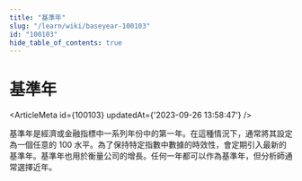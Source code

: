```yaml
---
title: "基準年"
slug: "/learn/wiki/baseyear-100103"
id: "100103"
hide_table_of_contents: true
---
```



# 基準年

<ArticleMeta id={100103} updatedAt={'2023-09-26 13:58:47'} />
<div className='border-solid border-b border-t-0 my-4 border-[var(--ifm-color-gray-300)]' />

基準年是經濟或金融指標中一系列年份中的第一年。在這種情況下，通常將其設定為一個任意的 100 水平。為了保持特定指數中數據的時效性，會定期引入最新的基準年。基準年也用於衡量公司的增長。任何一年都可以作為基準年，但分析師通常選擇近年。
